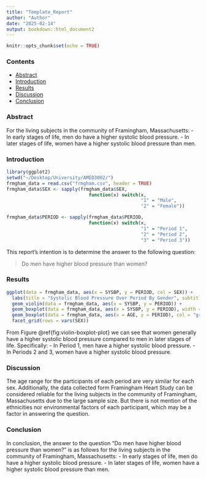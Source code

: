 ```yaml
---
title: "Template_Report"
author: "Author"
date: "2025-02-14"
output: bookdown::html_document2
---
```


```r
knitr::opts_chunk$set(echo = TRUE)
```

### Contents
- [Abstract](#abstract)
- [Introduction](#introduction)
- [Results](#results)
- [Discussion](#discussion)
- [Conclusion](#conclusion)

### Abstract {#abstract}
For the living subjects in the community of Framingham, Massachusetts:
- In early stages of life, men do have a higher systolic blood pressure.
- In later stages of life, women have a higher systolic blood pressure than men.

### Introduction {#introduction}
```r
library(ggplot2)
setwd("~/Desktop/University/AMED3002/")
frmgham_data = read.csv("frmgham.csv", header = TRUE)
frmgham_data$SEX <- sapply(frmgham_data$SEX, 
                              function(x) switch(x, 
                                                 "1" = "Male", 
                                                 "2" = "Female"))

frmgham_data$PERIOD <- sapply(frmgham_data$PERIOD, 
                              function(x) switch(x, 
                                                 "1" = "Period 1", 
                                                 "2" = "Period 2",
                                                 "3" = "Period 3"))
```
This report's intention is to determine the answer to the following question:

> Do men have higher blood pressure than women?


### Results {#results}
``` r
ggplot(data = frmgham_data, aes(x = SYSBP, y = PERIOD, col = SEX)) +
  labs(title = "Systolic Blood Pressure Over Period By Gender", subtitle = "The relationship between Systolic Blood Pressure and Period by Gender", caption = "*Green boxplot denotes age of participants") + 
  geom_violin(data = frmgham_data, aes(x = SYSBP, y = PERIOD)) + 
  geom_boxplot(data = frmgham_data, aes(x = SYSBP, y = PERIOD), width = 0.3) +
  geom_boxplot(data = frmgham_data, aes(x = AGE, y = PERIOD), col = "green") +
  facet_grid(rows = vars(SEX)) 
```

From Figure \@ref{fig:violin-boxplot-plot} we can see that women generally have a higher systolic blood pressure compared to men in later stages of life.
Specifically:
- In Period 1, men have a higher systolic blood pressure.
- In Periods 2 and 3, women have a higher systolic blood pressure.


### Discussion {#discussion}
The age range for the participants of each period are very similar for each sex. 
Additionally, the data collected form Framingham Heart Study can be considered reliable for the living subjects in the community of Framingham,
Massachusetts due to the large sample size.
But there is not mention of the ethnicities nor environmental factors of each participant, which may be a factor in answering the question.

### Conclusion {#conclusion}
In conclusion, the answer to the question "Do men have higher blood pressure than women?" is as follows for the living subjects in the community of Framingham, Massachusetts:
- In early stages of life, men do have a higher systolic blood pressure.
- In later stages of life, women have a higher systolic blood pressure than men.
